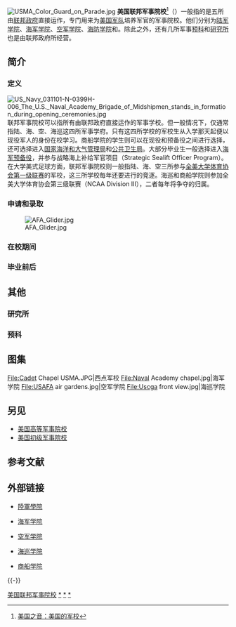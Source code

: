 {{Expand|time=2017-07-05T04:04:59+00:00}} 
[[File:USMA_Color_Guard_on_Parade.jpg|thumb]]
'''美国联邦军事院校'''<ref>[https://www.voachinese.com/a/militaryacademies-20091208-78825012/1009634.html 美国之音：美国的军校]</ref>（{{lang-en|'''United States Service Academies'''}}）一般指的是五所由[[美国联邦政府|联邦政府]]直接运作，专门用来为[[美国军队|美国军队]]培养军官的军事院校。他们分别为[[西点军校|陆军学院]]、[[美国海军学院|海军学院]]、[[美国空军学院|空军学院]]、[[美国海岸防卫队学院|海防学院]]和{{Link-en|美国商船学院|United States Merchant Marine Academy|商船学院}}。除此之外，还有几所军事[[预科|预科]]和[[研究所|研究所]]也是由联邦政府所经营。

== 简介 ==
=== 定义 ===
[[File:US_Navy_031101-N-0399H-006_The_U.S._Naval_Academy_Brigade_of_Midshipmen_stands_in_formation_during_opening_ceremonies.jpg|thumb]]
联邦军事院校可以指所有由联邦政府直接运作的军事学校。但一般情况下，仅通常指陆、海、空、海巡这四所军事学府。只有这四所学校的军校生从入学那天起便以现役军人的身份在校学习。商船学院的学生则可以在现役和预备役之间进行选择，还可选择进入[[美国国家海洋和大气管理局|国家海洋和大气管理局]]和[[美國公共衛生局|公共卫生局]]。大部分毕业生一般选择进入[[美國海軍預備役|海军预备役]]，并参与战略海上补给军官项目（Strategic Sealift Officer Program）。在大学美式足球方面，联邦军事院校则一般指陆、海、空三所参与[[全美大学体育协会第一级联赛|全美大学体育协会第一级联赛]]的军校，这三所学校每年还要进行{{Link-en|总司令杯|Commander-in-Chief's Trophy}}的竞逐。海巡和商船学院则参加全美大学体育协会第三级联赛（NCAA Division III），二者每年将争夺{{Link-en|部长杯|Secretaries Cup}}的归属。

=== 申请和录取 ===
[[File:AFA_Glider.jpg|thumb]]


=== 在校期间 ===


=== 毕业前后 ===

== 其他 ==
=== 研究所 ===

=== 预科 ===

== 图集 ==
<gallery>
File:Cadet Chapel USMA.JPG|西点军校
File:Naval Academy chapel.jpg|海军学院
File:USAFA air gardens.jpg|空军学院
File:Uscga front view.jpg|海巡学院
</gallery>

== 另见 ==
{{Portal|美國軍事|size=20}}
* [[美国高等军事院校|美国高等军事院校]]
* [[美国初级军事院校|美国初级军事院校]]

== 参考文献 ==
{{Reflist}}

== 外部链接 ==
* {{en}} [http://www.usma.edu 陸軍學院]
* {{en}} [http://www.usna.edu 海军学院]
* {{en}} [http://www.usafa.edu 空军学院]
* {{en}} [http://www.uscga.edu 海巡学院]
* {{en}} [http://www.usmma.edu 商船学院]

{{-}}
{{United States federal service academies}}
{{US military navbox}}

[[Category:美国联邦军事院校|]]
[[Category:美国陆军学校|*]]
[[Category:美國海軍學校與訓練|*]]
[[Category:美国空军学校|*]]